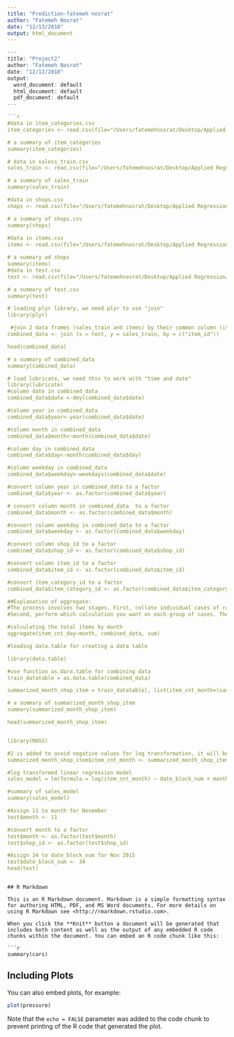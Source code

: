 ```yaml
---
title: "Prediction-fatemeh nosrat"
author: "Fatemeh Nosrat"
date: "12/13/2018"
output: html_document
---
```


```r
---
title: "Project2"
author: "Fatemeh Nosrat"
date: "12/12/2018"
output:
  word_document: default
  html_document: default
  pdf_document: default
---

```r
#data in item_categories.csv
item_categories <- read.csv(file="/Users/fatemehnosrat/Desktop/Applied Regression/all-2/item_categories.csv",header = TRUE, na.strings=c("",".","NA"))

# a summary of item_categories
summary(item_categories)

# data in saless_train.csv
sales_train <- read.csv(file="/Users/fatemehnosrat/Desktop/Applied Regression/all-2/sales_train.csv",header = TRUE, na.strings=c("",".","NA"))

# a summary of sales_train
summary(sales_train)

#data in shops.csv
shops <- read.csv(file="/Users/fatemehnosrat/Desktop/Applied Regression/all-2/shops.csv",header = TRUE, na.strings=c("",".","NA"))

# a summary of shops.csv
summary(shops)
 
#data in items.csv
items <- read.csv(file="/Users/fatemehnosrat/Desktop/Applied Regression/all-2/items.csv",header = TRUE, na.strings=c("",".","NA"))

# a summary od shops
summary(items)
#data in test.csv
test <- read.csv(file="/Users/fatemehnosrat/Desktop/Applied Regression/all-2/test.csv",header = TRUE, na.strings=c("",".","NA"))

# a summary of test.csv
summary(test)

# loading plyr library, we need plyr to use "join"
library(plyr)

 #join 2 data frames (sales_train and items) by their common column (item_id) 
combined_data <- join (x = test, y = sales_train, by = c("item_id"))

head(combined_data)

# a summary of combined_data
summary(combined_data)

# load lubricate, we need this to work with "time and date"
library(lubricate)
#column date in combined_data
combined_data$date <-dmy(combined_data$date)

#column year in combined_data
combined_data$year<-year(combined_data$date)

#column month in combined_data
combined_data$month<-month(combined_data$date)

#column day in combined_data
combined_data$day<-month(combined_data$day)

#column weekday in combined_data
combined_data$weekday<-weekdays(combined_data$date)

#convert column year in combined_data to a factor
combined_data$year <- as.factor(combined_data$year)

# convert column month in combined_data  to a factor
combined_data$month <- as.factor(combined_data$month)

#convert column weekday in combined_data to a factor
combined_data$weekday <- as.factor(combined_data$weekday)

#convert column shop_id to a factor 
combined_data$shop_id <- as.factor(combined_data$shop_id)

#convert column item_id to a factor
combined_data$item_id <- as.factor(combined_data$item_id)

#convert item_category_id to a factor
combined_data$item_category_id <- as.factor(combined_data$item_category_id)

##Explanation of aggregate:
#The process involves two stages. First, collate individual cases of raw data together with a grouping variable.
#Second, perform which calculation you want on each group of cases. These two stages are wrapped into a single function.

#calculating the total items by month
aggregate(item_cnt_day~month, combined_data, sum)

#loading data.table for creating a data table

library(data.table) 

#use function as.dara.table for combining data
train_datatable = as.data.table(combined_data)

summarized_month_shop_item = train_datatable[, list(item_cnt_month=(sum(item_cnt_day))/12), by = c("date_block_num", "month","shop_id", "item_category_id", "item_id", "item_price")]

# a summary of summarized_month_shop_item
summary(summarized_month_shop_item)

head(summarized_month_shop_item)


library(MASS)

#2 is added to avoid negative values for log transformation, it will be subtracted later
summarized_month_shop_item$item_cnt_month <- summarized_month_shop_item$item_cnt_month + 2

#log transformed linear regression model
sales_model = lm(formula = log(item_cnt_month) ~ date_block_num + month + shop_id + item_category_id, data = summarized_month_shop_item)

#summary of sales_model
summary(sales_model)

#Assign 11 to month for November
test$month <- 11

#convert month to a factor
test$month <- as.factor(test$month)
test$shop_id <- as.factor(test$shop_id)

#Assign 34 to date_block_num for Nov 2015
test$date_block_num <- 34
head(test)


```


```

## R Markdown

This is an R Markdown document. Markdown is a simple formatting syntax for authoring HTML, PDF, and MS Word documents. For more details on using R Markdown see <http://rmarkdown.rstudio.com>.

When you click the **Knit** button a document will be generated that includes both content as well as the output of any embedded R code chunks within the document. You can embed an R code chunk like this:

```r
summary(cars)
```

## Including Plots

You can also embed plots, for example:

```r
plot(pressure)
```

Note that the `echo = FALSE` parameter was added to the code chunk to prevent printing of the R code that generated the plot.
